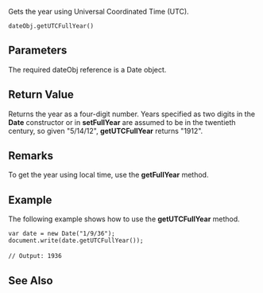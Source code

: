 Gets the year using Universal Coordinated Time (UTC).

 dateObj.getUTCFullYear() 
==Parameters==
The required dateObj reference is a Date object.


==Return Value==
Returns the year as a four-digit number. Years specified as two digits in the '''Date''' constructor or in '''setFullYear''' are assumed to be in the twentieth century, so given "5/14/12", '''getUTCFullYear''' returns "1912".


==Remarks==
To get the year using local time, use the '''getFullYear''' method.


==Example==
The following example shows how to use the '''getUTCFullYear''' method.

 var date = new Date("1/9/36");
 document.write(date.getUTCFullYear());
 
 // Output: 1936

==See Also==

              

              

              
